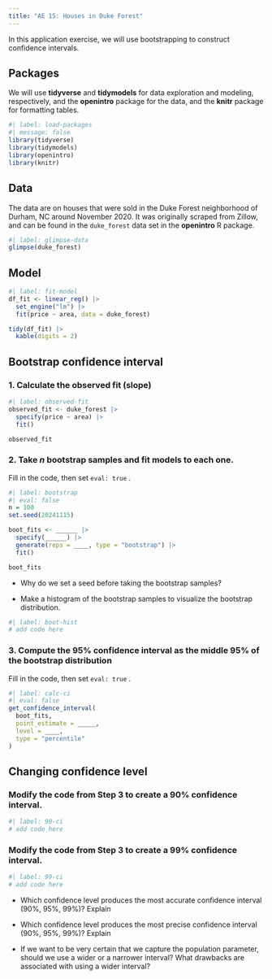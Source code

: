 ```yaml
---
title: "AE 15: Houses in Duke Forest"
---
```


In this application exercise, we will use bootstrapping to construct confidence intervals.

## Packages

We will use **tidyverse** and **tidymodels** for data exploration and modeling, respectively, and the **openintro** package for the data, and the **knitr** package for formatting tables.

```r
#| label: load-packages
#| message: false
library(tidyverse)
library(tidymodels)
library(openintro)
library(knitr)
```

## Data

The data are on houses that were sold in the Duke Forest neighborhood of Durham, NC around November 2020.
It was originally scraped from Zillow, and can be found in the `duke_forest` data set in the **openintro** R package.

```r
#| label: glimpse-data
glimpse(duke_forest)
```

## Model

```r
#| label: fit-model
df_fit <- linear_reg() |>
  set_engine("lm") |>
  fit(price ~ area, data = duke_forest)

tidy(df_fit) |>
  kable(digits = 2)
```

## Bootstrap confidence interval

### 1. Calculate the observed fit (slope)

```r
#| label: observed-fit
observed_fit <- duke_forest |>
  specify(price ~ area) |>
  fit()

observed_fit
```

### 2. Take *n* bootstrap samples and fit models to each one.

Fill in the code, then set `eval: true` .

```r
#| label: bootstrap
#| eval: false
n = 100
set.seed(20241115)

boot_fits <- ______ |>
  specify(______) |>
  generate(reps = ____, type = "bootstrap") |>
  fit()

boot_fits
```

-   Why do we set a seed before taking the bootstrap samples?

-   Make a histogram of the bootstrap samples to visualize the bootstrap distribution.

```r
#| label: boot-hist
# add code here
```

### 3. Compute the 95% confidence interval as the middle 95% of the bootstrap distribution

Fill in the code, then set `eval: true` .

```r
#| label: calc-ci
#| eval: false
get_confidence_interval(
  boot_fits, 
  point_estimate = _____, 
  level = ____,
  type = "percentile"
)
```

## Changing confidence level

### Modify the code from Step 3 to create a 90% confidence interval.

```r
#| label: 90-ci
# add code here
```

### Modify the code from Step 3 to create a 99% confidence interval.

```r
#| label: 99-ci
# add code here
```

-   Which confidence level produces the most accurate confidence interval (90%, 95%, 99%)?
    Explain

-   Which confidence level produces the most precise confidence interval (90%, 95%, 99%)?
    Explain

-   If we want to be very certain that we capture the population parameter, should we use a wider or a narrower interval?
    What drawbacks are associated with using a wider interval?